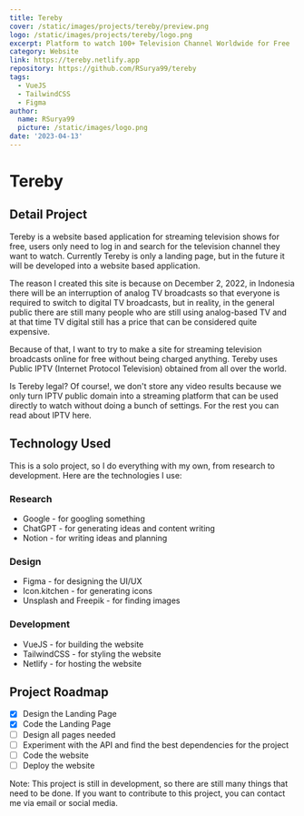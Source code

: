 ```yaml
---
title: Tereby
cover: /static/images/projects/tereby/preview.png
logo: /static/images/projects/tereby/logo.png
excerpt: Platform to watch 100+ Television Channel Worldwide for Free
category: Website
link: https://tereby.netlify.app
repository: https://github.com/RSurya99/tereby
tags:
  - VueJS
  - TailwindCSS
  - Figma
author:
  name: RSurya99
  picture: /static/images/logo.png
date: '2023-04-13'
---
```


# Tereby

## Detail Project

Tereby is a website based application for streaming television shows for free, users only need to log in and search for the television channel they want to watch. Currently Tereby is only a landing page, but in the future it will be developed into a website based application.

The reason I created this site is because on December 2, 2022, in Indonesia there will be an interruption of analog TV broadcasts so that everyone is required to switch to digital TV broadcasts, but in reality, in the general public there are still many people who are still using analog-based TV and at that time TV digital still has a price that can be considered quite expensive.

Because of that, I want to try to make a site for streaming television broadcasts online for free without being charged anything. Tereby uses Public IPTV (Internet Protocol Television) obtained from all over the world.

Is Tereby legal? Of course!, we don't store any video results because we only turn IPTV public domain into a streaming platform that can be used directly to watch without doing a bunch of settings. For the rest you can read about IPTV here.

## Technology Used

This is a solo project, so I do everything with my own, from research to development. Here are the technologies I use:

### Research

- Google - for googling something
- ChatGPT - for generating ideas and content writing
- Notion - for writing ideas and planning

### Design

- Figma - for designing the UI/UX
- Icon.kitchen - for generating icons
- Unsplash and Freepik - for finding images

### Development

- VueJS - for building the website
- TailwindCSS - for styling the website
- Netlify - for hosting the website

## Project Roadmap
- [x] Design the Landing Page
- [x] Code the Landing Page
- [ ] Design all pages needed
- [ ] Experiment with the API and find the best dependencies for the project
- [ ] Code the website
- [ ] Deploy the website

Note: This project is still in development, so there are still many things that need to be done. If you want to contribute to this project, you can contact me via email or social media.